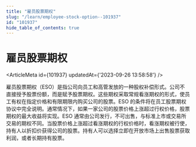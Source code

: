 ```yaml
---
title: "雇员股票期权"
slug: "/learn/employee-stock-option--101937"
id: "101937"
hide_table_of_contents: true
---
```



# 雇员股票期权

<ArticleMeta id={101937} updatedAt={'2023-09-26 13:58:58'} />
<div className='border-solid border-b border-t-0 my-4 border-[var(--ifm-color-gray-300)]' />

雇员股票期权（ESO）是指公司向员工和高管发放的一种股权补偿形式。公司不直接授予股票份额，而是赋予股票期权。这些期权采取常规看涨期权的形式，使员工有权在指定价格和有限期限内购买公司的股票。ESO 的条件将在员工股票期权协议中完全说明。通常情况下，如果一家公司的股票价格上涨超过行权价格，股票期权的最大收益将实现。ESO 通常由公司发行，不可出售，与标准上市或交易所交易的期权不同。当股票价格上涨超过看涨期权的行权价格时，看涨期权被行使，持有人以折扣价获得公司的股票。持有人可以选择立即在开放市场上出售股票获取利润，或者长期持有股票。

